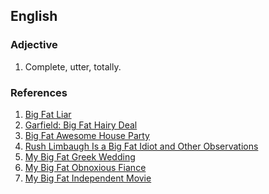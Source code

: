 ==English==
===Adjective===
#Complete, utter, totally.

===References===
#[[Wikipedia:Big Fat Liar|Big Fat Liar]]
#[[Wikipedia:Garfield: Big Fat Hairy Deal|Garfield: Big Fat Hairy Deal]]
#[[Wikipedia:Big Fat Awesome House Party|Big Fat Awesome House Party]]
#[[Wikipedia:Rush Limbaugh Is a Big Fat Idiot and Other Observations|Rush Limbaugh Is a Big Fat Idiot and Other Observations]]
#[[Wikipedia:My Big Fat Greek Wedding|My Big Fat Greek Wedding]]
#[[Wikipedia:My Big Fat Obnoxious Fiance|My Big Fat Obnoxious Fiance]]
#[[Wikipedia:My Big Fat Independent Movie|My Big Fat Independent Movie]]
